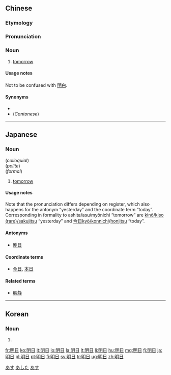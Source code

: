 ==Chinese==
{{zh-forms}}

===Etymology===
{{rfe|lang=zh}}

===Pronunciation===
{{zh-pron
|m=míngrì
|c=ming4 jat6
|h=pfs=mìn-ngit
|cat=n}}

===Noun===
{{zh-noun}}

# {{context|literary|lang=zh|sort=ming2ri4}} [[tomorrow]]

====Usage notes====
Not to be confused with [[明白]].

====Synonyms====
* {{zh-l|明天}}
* (''Cantonese'') {{zh-l|聽日/听日}}

----

==Japanese==
{{ja-kanjitab|明|日}}

===Noun===
{{ja-noun|あした}} (''colloquial'') </br>
{{ja-noun|あす}} (''polite'')</br>
{{ja-noun|みょうにち}} (''formal'')

# [[tomorrow]]

====Usage notes====
Note that the pronunciation differs depending on register, which also happens for the antonym “yesterday” and the coordinate term “today”. Corresponding in formality to ashita/asu/myōnichi “tomorrow” are [[昨日|kinō/kiso (rare)/sakujitsu]] “yesterday” and [[今日kyō/konnichi]]/[[本日|honjitsu]] “today”.

====Antonyms====
* [[昨日]]

====Coordinate terms====
* [[今日]], [[本日]]

====Related terms====
* [[明静]]

<!-- override -->

[[Category:1000 Japanese basic words|あす]]
[[Category:Japanese nouns|あした]]
[[Category:ja:Time|あす]]

----

==Korean==
{{ko-hanjatab}}

===Noun===
{{ko-noun|hangeul=명일}}

# {{hanja form of|명일|the next day}}

[[fr:明日]]
[[ko:明日]]
[[it:明日]]
[[lo:明日]]
[[la:明日]]
[[lt:明日]]
[[li:明日]]
[[hu:明日]]
[[mg:明日]]
[[fj:明日]]
[[ja:明日]]
[[pl:明日]]
[[pt:明日]]
[[fi:明日]]
[[sv:明日]]
[[tr:明日]]
[[ug:明日]]
[[zh:明日]]